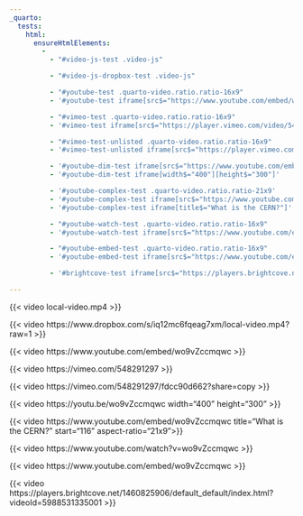 ```yaml
---
_quarto:
  tests:
    html:
      ensureHtmlElements:
        - 
          - "#video-js-test .video-js"

          - "#video-js-dropbox-test .video-js"

          - "#youtube-test .quarto-video.ratio.ratio-16x9"
          - '#youtube-test iframe[src$="https://www.youtube.com/embed/wo9vZccmqwc"]'

          - "#vimeo-test .quarto-video.ratio.ratio-16x9"
          - '#vimeo-test iframe[src$="https://player.vimeo.com/video/548291297"]'

          - "#vimeo-test-unlisted .quarto-video.ratio.ratio-16x9"
          - '#vimeo-test-unlisted iframe[src$="https://player.vimeo.com/video/548291297?h=fdcc90d662"]'

          - '#youtube-dim-test iframe[src$="https://www.youtube.com/embed/wo9vZccmqwc"]'
          - '#youtube-dim-test iframe[width$="400"][height$="300"]'

          - '#youtube-complex-test .quarto-video.ratio.ratio-21x9'
          - '#youtube-complex-test iframe[src$="https://www.youtube.com/embed/wo9vZccmqwc?start=116"]'
          - '#youtube-complex-test iframe[title$="What is the CERN?"]'

          - "#youtube-watch-test .quarto-video.ratio.ratio-16x9"
          - '#youtube-watch-test iframe[src$="https://www.youtube.com/embed/wo9vZccmqwc"]'

          - "#youtube-embed-test .quarto-video.ratio.ratio-16x9"
          - '#youtube-embed-test iframe[src$="https://www.youtube.com/embed/wo9vZccmqwc"]'

          - '#brightcove-test iframe[src$="https://players.brightcove.net/1460825906/default_default/index.html?videoId=5988531335001"]'

---
```


::: {#video-js-test}

{{< video local-video.mp4 >}}

:::

::: {#video-js-dropbox-test}

{{< video https://www.dropbox.com/s/iq12mc6fqeag7xm/local-video.mp4?raw=1 >}}

:::


::: {#youtube-test}

{{< video https://www.youtube.com/embed/wo9vZccmqwc >}}

:::

::: {#vimeo-test}

{{< video https://vimeo.com/548291297 >}}

:::

::: {#vimeo-test-unlisted}

{{< video https://vimeo.com/548291297/fdcc90d662?share=copy >}}

:::

::: {#youtube-dim-test}

{{< video https://youtu.be/wo9vZccmqwc width="400" height="300" >}}

:::

::: {#youtube-complex-test}

{{< video https://www.youtube.com/embed/wo9vZccmqwc
  title="What is the CERN?"
  start="116"
  aspect-ratio="21x9">}}

:::

::: {#youtube-watch-test}

{{< video https://www.youtube.com/watch?v=wo9vZccmqwc >}}

:::

::: {#youtube-embed-test}

{{< video https://www.youtube.com/embed/wo9vZccmqwc >}}

:::

::: {#brightcove-test}

{{< video https://players.brightcove.net/1460825906/default_default/index.html?videoId=5988531335001 >}}

:::
